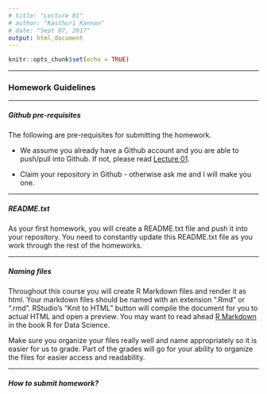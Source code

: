 ```yaml
---
# title: "Lecture 01"
# author: "Kasthuri Kannan"
# date: "Sept 07, 2017"
output: html_document
---
```


```r
knitr::opts_chunk$set(echo = TRUE)
```

---

### Homework Guidelines

---

##### Github pre-requisites 

The following are pre-requisites for submitting the homework.

* We assume you already have a Github account and you are able to push/pull into Github. If not, please read [Lecture 01](https://kannan-kasthuri.github.io/Lecture_Files/Lecture_01.html).

* Claim your repository in Github - otherwise ask me and I will make you one.

---

##### README.txt

As your first homework, you will create a README.txt file and push it into your repository. You need to constantly update this README.txt file as you work through the rest of the homeworks.

---

##### Naming files

Throughout this course you will create R Markdown files and render it as html. Your markdown files should be named with an extension ".Rmd" or ".rmd". RStudio’s “Knit to HTML” button will compile the document for you to actual HTML and open a preview. 
You may want to read ahead [R Markdown](http://r4ds.had.co.nz/r-markdown.html) in the book R for Data Science. 

Make sure you organize your files really well and name appropriately so it is easier for us to grade. Part of the grades will go for your ability to organize the files for easier access and readability. 

---

##### How to submit homework?
